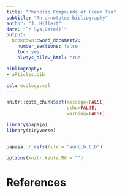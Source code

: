 ```yaml
---
title: "Phenolic Compounds of Green Tea"
subtitle: "An annotated bibliography"
author: "J. Hillert"
date: "`r Sys.Date()`"
output:
  bookdown::word_document2:
    number_sections: false
    toc: yes
    always_allow_html: true

bibliography:
- aRticles.bib

csl: ecology.csl
---
```



```r

knitr::opts_chunk$set(message=FALSE,
                      echo=FALSE,
                      warning=FALSE)

library(papaja)
library(tidyverse)


papaja::r_refs(file = "annbib.bib")

options(knitr.kable.NA = "")


```

#


# References
